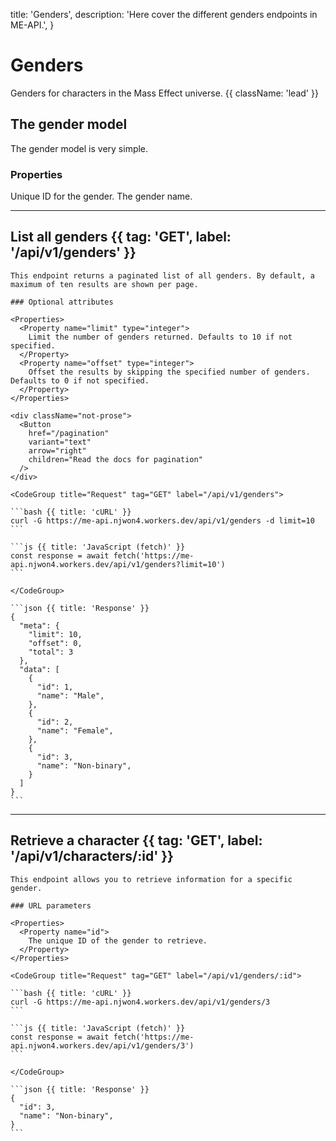   title: 'Genders',
  description: 'Here cover the different genders endpoints in ME-API.',
}

# Genders

Genders for characters in the Mass Effect universe. {{ className: 'lead' }}

## The gender model

The gender model is very simple.

### Properties

<Properties>
  <Property name="id" type="number">
    Unique ID for the gender.
  </Property>
  <Property name="name" type="string">
    The gender name.
  </Property>
</Properties>

---

## List all genders {{ tag: 'GET', label: '/api/v1/genders' }}

<Row>
  <Col>

    This endpoint returns a paginated list of all genders. By default, a maximum of ten results are shown per page.

    ### Optional attributes

    <Properties>
      <Property name="limit" type="integer">
        Limit the number of genders returned. Defaults to 10 if not specified.
      </Property>
      <Property name="offset" type="integer">
        Offset the results by skipping the specified number of genders. Defaults to 0 if not specified.
      </Property>
    </Properties>

    <div className="not-prose">
      <Button
        href="/pagination"
        variant="text"
        arrow="right"
        children="Read the docs for pagination"
      />
    </div>

  </Col>
  <Col sticky>

    <CodeGroup title="Request" tag="GET" label="/api/v1/genders">

    ```bash {{ title: 'cURL' }}
    curl -G https://me-api.njwon4.workers.dev/api/v1/genders -d limit=10
    ```

    ```js {{ title: 'JavaScript (fetch)' }}
    const response = await fetch('https://me-api.njwon4.workers.dev/api/v1/genders?limit=10')
    ```

    </CodeGroup>

    ```json {{ title: 'Response' }}
    {
      "meta": {
        "limit": 10,
        "offset": 0,
        "total": 3
      },
      "data": [
        {
          "id": 1,
          "name": "Male",
        },
        {
          "id": 2,
          "name": "Female",
        },
        {
          "id": 3,
          "name": "Non-binary",
        }
      ]
    }
    ```

  </Col>
</Row>

---

## Retrieve a character {{ tag: 'GET', label: '/api/v1/characters/:id' }}

<Row>
  <Col>

    This endpoint allows you to retrieve information for a specific gender.

    ### URL parameters

    <Properties>
      <Property name="id">
        The unique ID of the gender to retrieve.
      </Property>
    </Properties>

  </Col>
  <Col sticky>

    <CodeGroup title="Request" tag="GET" label="/api/v1/genders/:id">

    ```bash {{ title: 'cURL' }}
    curl -G https://me-api.njwon4.workers.dev/api/v1/genders/3
    ```

    ```js {{ title: 'JavaScript (fetch)' }}
    const response = await fetch('https://me-api.njwon4.workers.dev/api/v1/genders/3')
    ```

    </CodeGroup>

    ```json {{ title: 'Response' }}
    {
      "id": 3,
      "name": "Non-binary",
    }
    ```

  </Col>
</Row>
